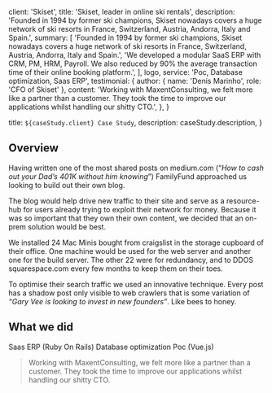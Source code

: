 
  client: 'Skiset',
  title: 'Skiset, leader in online ski rentals',
  description:
    'Founded in 1994 by former ski champions, Skiset nowadays covers a huge network of ski resorts in France, Switzerland, Austria, Andorra, Italy and Spain.',
  summary: [
    'Founded in 1994 by former ski champions, Skiset nowadays covers a huge network of ski resorts in France, Switzerland, Austria, Andorra, Italy and Spain.',
    'We developed a modular SaaS ERP with CRM, PM, HRM, Payroll. We also reduced by 90% the average transaction time of their online booking platform.',
  ],
  logo,
  service: 'Poc, Database optimization, Saas ERP',
  testimonial: {
    author: { name: 'Denis Marinho', role: 'CFO of Skiset' },
    content:
      'Working with MaxentConsulting, we felt more like a partner than a customer. They took the time to improve our applications whilst handling our shitty CTO.',
  },
}

  title: `${caseStudy.client} Case Study`,
  description: caseStudy.description,
}

## Overview

Having written one of the most shared posts on medium.com (“_How to cash out your Dad’s 401K without him knowing_”) FamilyFund approached us looking to build out their own blog.

The blog would help drive new traffic to their site and serve as a resource-hub for users already trying to exploit their network for money. Because it was so important that they own their own content, we decided that an on-prem solution would be best.

We installed 24 Mac Minis bought from craigslist in the storage cupboard of their office. One machine would be used for the web server and another one for the build server. The other 22 were for redundancy, and to DDOS squarespace.com every few months to keep them on their toes.

To optimise their search traffic we used an innovative technique. Every post has a shadow post only visible to web crawlers that is some variation of _“Gary Vee is looking to invest in new founders”_. Like bees to honey.

## What we did

<TagList>
  <TagListItem>Saas ERP (Ruby On Rails)</TagListItem>
  <TagListItem>Database optimization</TagListItem>
  <TagListItem>Poc (Vue.js)</TagListItem>
</TagList>

<Blockquote
  author={{ name: 'Denis Marinho', role: 'CFO of Skiset' }}
  image={{ src: imageDenisMarinho }}
>
  Working with MaxentConsulting, we felt more like a partner than a customer.
  They took the time to improve our applications whilst handling our shitty CTO.
</Blockquote>
